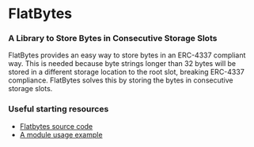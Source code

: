 # FlatBytes

### **A Library to Store Bytes in Consecutive Storage Slots**

FlatBytes provides an easy way to store bytes in an ERC-4337 compliant way. This is needed because byte strings longer than 32 bytes will be stored in a different storage location to the root slot, breaking ERC-4337 compliance. FlatBytes solves this by storing the bytes in consecutive storage slots.

### Useful starting resources

- [Flatbytes source code](https://github.com/rhinestonewtf/flatbytes)
- [A module usage example](https://github.com/rhinestonewtf/core-modules/blob/7de2fb5330cbf2cf698e1822283b20fa29595dbe/src/MultiFactor/DataTypes.sol#L32)
